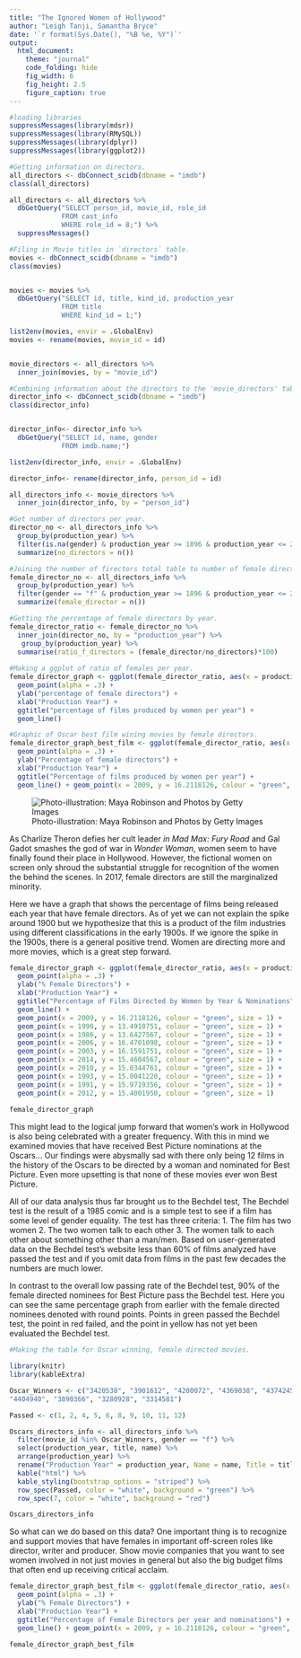 ```yaml
---
title: "The Ignored Women of Hollywood"
author: "Leigh Tanji, Samantha Bryce"
date: '`r format(Sys.Date(), "%B %e, %Y")`'
output: 
  html_document:
    theme: "journal"
    code_folding: hide
    fig_width: 6 
    fig_height: 2.5
    figure_caption: true
---
```

```r
#loading libraries
suppressMessages(library(mdsr))
suppressMessages(library(RMySQL))
suppressMessages(library(dplyr))
suppressMessages(library(ggplot2))

#Getting information on directors. 
all_directors <- dbConnect_scidb(dbname = "imdb")
class(all_directors)

all_directors <- all_directors %>%
  dbGetQuery("SELECT person_id, movie_id, role_id
             FROM cast_info
             WHERE role_id = 8;") %>%
  suppressMessages()

#Filing in Movie titles in `directors` table. 
movies <- dbConnect_scidb(dbname = "imdb")
class(movies)


movies <- movies %>%
  dbGetQuery("SELECT id, title, kind_id, production_year
             FROM title
             WHERE kind_id = 1;")

list2env(movies, envir = .GlobalEnv)
movies <- rename(movies, movie_id = id)


movie_directors <- all_directors %>%
  inner_join(movies, by = "movie_id")

#Combining information about the directors to the 'movie_directors' table. 
director_info <- dbConnect_scidb(dbname = "imdb")
class(director_info)


director_info<- director_info %>%
  dbGetQuery("SELECT id, name, gender 
             FROM imdb.name;")

list2env(director_info, envir = .GlobalEnv)

director_info<- rename(director_info, person_id = id)

all_directors_info <- movie_directors %>%
  inner_join(director_info, by = "person_id")

#Get number of directors per year. 
director_no <- all_directors_info %>%
  group_by(production_year) %>%
  filter(is.na(gender) & production_year >= 1896 & production_year <= 2017) %>%
  summarize(no_directors = n())

#Joining the number of firectors total table to number of female directors table. 
female_director_no <- all_directors_info %>%
  group_by(production_year) %>%
  filter(gender == "f" & production_year >= 1896 & production_year <= 2017) %>%
  summarize(female_director = n())

#Getting the percentage of female directors by year. 
female_director_ratio <- female_director_no %>%
  inner_join(director_no, by = "production_year") %>%
   group_by(production_year) %>%
  summarise(ratio_f_directors = (female_director/no_directors)*100)
  
#Making a ggplot of ratio of females per year.
female_director_graph <- ggplot(female_director_ratio, aes(x = production_year, y = ratio_f_directors)) + 
  geom_point(alpha = .3) +
  ylab("percentage of female directors") + 
  xlab("Production Year") + 
  ggtitle("percentage of films produced by women per year") +
  geom_line()

#Graphic of Oscar best film wining movies by female directors. 
female_director_graph_best_film <- ggplot(female_director_ratio, aes(x = production_year, y = ratio_f_directors)) + 
  geom_point(alpha = .3) +
  ylab("Percentage of female directors") + 
  xlab("Production Year") + 
  ggtitle("Percentage of films produced by women per year") +
  geom_line() + geom_point(x = 2009, y = 16.2118126, colour = "green", size = 3) + geom_point(x = 1990, y = 13.4910751, colour = "green", size = 3) + geom_point(x = 1986, y = 13.6427567, colour = "green", size = 3) + geom_point(x = 2006, y = 16.4701098, colour = "green", size = 3) + geom_point(x = 2003, y = 16.1591751, colour = "green", size = 3) + geom_point(x = 2014, y = 15.4604567, colour = "green", size = 3) + geom_point(x = 2009, y = 17, colour = "red", size = 3) + geom_point(x = 2010, y = 15.0344761, colour = "green", size = 3) + geom_point(x = 1993, y = 15.0041220, colour = "green", size = 3) + geom_point(x = 1991, y = 15.9719356, colour = "yellow", size = 3) + geom_point(x = 2010, y = 16, colour = "green", size = 3) + geom_point(x = 2012, y = 15.4001950, colour = "green", size = 3) + scale_y_continuous(limits = c(0, 20)) + scale_x_continuous(limits = c(1985, 2017))

```

![Photo-illustration: Maya Robinson and Photos by Getty Images](http://pixel.nymag.com/imgs/daily/vulture/2015/11/02/02-female-directors-lede-3.jpg)

As Charlize Theron defies her cult leader *in Mad Max: Fury Road* and Gal Gadot smashes the god of war in *Wonder Woman*, women seem to have finally found their place in Hollywood. However, the fictional women on screen only shroud the substantial struggle for recognition of the women the behind the scenes. In 2017, female directors are still the marginalized minority. 

Here we have a graph that shows the percentage of films being released each year that have female directors. As of yet we can not explain the spike around 1900 but we hypothesize that this is a product of the film industries using different classifications in the early 1900s. If we ignore the spike in the 1900s, there is a general positive trend. Women are directing more and more movies, which is a great step forward.

```r
female_director_graph <- ggplot(female_director_ratio, aes(x = production_year, y = ratio_f_directors)) + 
  geom_point(alpha = .3) +
  ylab("% Female Directors") + 
  xlab("Production Year") + 
  ggtitle("Percentage of Films Directed by Women by Year & Nominations") +
  geom_line() + 
  geom_point(x = 2009, y = 16.2118126, colour = "green", size = 1) + 
  geom_point(x = 1990, y = 13.4910751, colour = "green", size = 1) +
  geom_point(x = 1986, y = 13.6427567, colour = "green", size = 1) + 
  geom_point(x = 2006, y = 16.4701098, colour = "green", size = 1) + 
  geom_point(x = 2003, y = 16.1591751, colour = "green", size = 1) + 
  geom_point(x = 2014, y = 15.4604567, colour = "green", size = 1) + 
  geom_point(x = 2010, y = 15.0344761, colour = "green", size = 1) + 
  geom_point(x = 1993, y = 15.0041220, colour = "green", size = 1) + 
  geom_point(x = 1991, y = 15.9719356, colour = "green", size = 1) + 
  geom_point(x = 2012, y = 15.4001950, colour = "green", size = 1) 
  
female_director_graph 
```


This might lead to the logical jump forward that women’s work in Hollywood is also being celebrated with a greater frequency. With this in mind we examined movies that have received Best Picture nominations at the Oscars… Our findings were abysmally sad with there only being 12 films in the history of the Oscars to be directed by a woman and nominated for Best Picture. Even more upsetting is that none of these movies ever won Best Picture.

All of our data analysis thus far brought us to the Bechdel test, The Bechdel test is the result of a 1985 comic and is a simple test to see if a film has some level of gender equality. The test has three criteria:
1. The film has two women
2. The two women talk to each other
3. The women talk to each other about something other than a man/men.
Based on user-generated data on the Bechdel test’s website less than 60% of films analyzed have passed the test and if you omit data from films in the past few decades the numbers are much lower.

In contrast to the overall low passing rate of the Bechdel test, 90% of the female directed nominees for Best Picture pass the Bechdel test. Here you can see the same percentage graph from earlier with the female directed nominees denoted with round points. Points in green passed the Bechdel test, the point in red failed, and the point in yellow has not yet been evaluated the Bechdel test.

```r
#Making the table for Oscar winning, female directed movies. 

library(knitr)
library(kableExtra)

Oscar_Winners <- c("3420538", "3901612", "4200072", "4369038", "4374245", "4408215", "4565524", "4590482",
"4404940", "3890366", "3280928", "3314581")

Passed <- c(1, 2, 4, 5, 6, 8, 9, 10, 11, 12)

Oscars_directors_info <- all_directors_info %>%
  filter(movie_id %in% Oscar_Winners, gender == "f") %>%
  select(production_year, title, name) %>%
  arrange(production_year) %>% 
  rename("Production Year" = production_year, Name = name, Title = title) %>%
  kable("html") %>%
  kable_styling(bootstrap_options = "striped") %>%
  row_spec(Passed, color = "white", background = "green") %>%
  row_spec(7, color = "white", background = "red")

Oscars_directors_info 
```

So what can we do based on this data? One important thing is to recognize and support movies that have females in important off-screen roles like director, writer and producer. Show movie companies that you want to see women involved in not just movies in general but also the big budget films that often end up receiving critical acclaim.


```r
female_director_graph_best_film <- ggplot(female_director_ratio, aes(x = production_year, y = ratio_f_directors)) + 
  geom_point(alpha = .3) +
  ylab("% Female Directors") + 
  xlab("Production Year") + 
  ggtitle("Percentage of Female Directors per year and nominations") +
  geom_line() + geom_point(x = 2009, y = 16.2118126, colour = "green", size = 3) + geom_point(x = 1990, y = 13.4910751, colour = "green", size = 3) + geom_point(x = 1986, y = 13.6427567, colour = "green", size = 3) + geom_point(x = 2006, y = 16.4701098, colour = "green", size = 3) + geom_point(x = 2003, y = 16.1591751, colour = "green", size = 3) + geom_point(x = 2014, y = 15.4604567, colour = "green", size = 3) + geom_point(x = 2009, y = 17, colour = "red", size = 3) + geom_point(x = 2010, y = 15.0344761, colour = "green", size = 3) + geom_point(x = 1993, y = 15.0041220, colour = "green", size = 3) + geom_point(x = 1991, y = 15.9719356, colour = "yellow", size = 3) + geom_point(x = 2010, y = 16, colour = "green", size = 3) + geom_point(x = 2012, y = 15.4001950, colour = "green", size = 3) + scale_y_continuous(limits = c(0, 20)) + scale_x_continuous(limits = c(1985, 2017))
  
female_director_graph_best_film 
```













